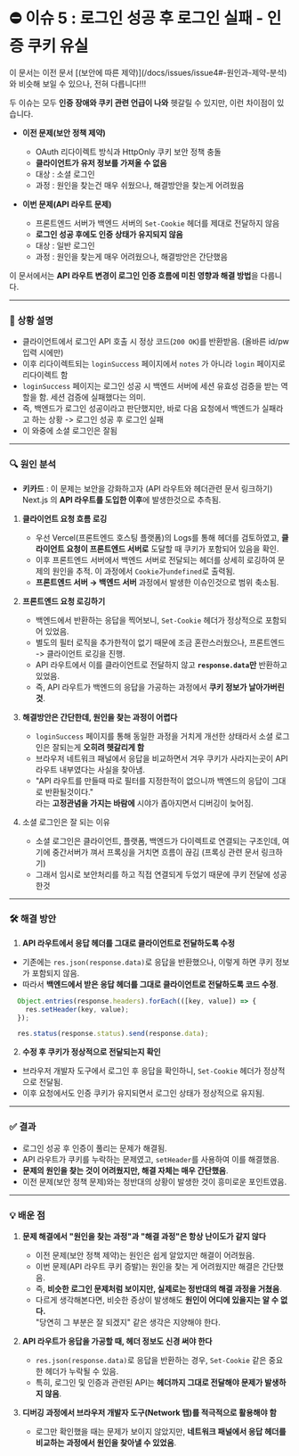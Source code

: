 
# ⛔ 이슈 5 : 로그인 성공 후 로그인 실패 - 인증 쿠키 유실

<Callout emoji="⚠️">
  이 문서는 이전 문서 [(보안에 따른 제약)](/docs/issues/issue4#-원인과-제약-분석) 와 비슷해 보일 수 있으나, 전혀 다릅니다!!!
</Callout>

두 이슈는 모두 **인증 장애와 쿠키 관련 언급이 나와** 헷갈릴 수 있지만, 이런 차이점이 있습니다.

- **이전 문제(보안 정책 제약)**
    - OAuth 리다이렉트 방식과 HttpOnly 쿠키 보안 정책 충돌
    - **클라이언트가 유저 정보를 가져올 수 없음**
    - 대상 : 소셜 로그인
    - 과정 : 원인을 찾는건 매우 쉬웠으나, 해결방안을 찾는게 어려웠음

- **이번 문제(API 라우트 문제)**
    - 프론트엔드 서버가 백엔드 서버의 `Set-Cookie` 헤더를 제대로 전달하지 않음
    - **로그인 성공 후에도 인증 상태가 유지되지 않음**
    - 대상 : 일반 로그인
    - 과정 : 원인을 찾는게 매우 어려웠으나, 해결방안은 간단했음

이 문서에서는 **API 라우트 변경이 로그인 인증 흐름에 미친 영향과 해결 방법**을 다룹니다.

---



### 📝 **상황 설명**

- 클라이언트에서 로그인 API 호출 시 정상 코드(`200 OK`)를 반환받음. (올바른 id/pw 입력 시에만)
- 이후 리다이렉트되는 `loginSuccess` 페이지에서 `notes` 가 아니라 `login` 페이지로 리다이렉트 함
- `loginSuccess` 페이지는 로그인 성공 시 백엔드 서버에 세션 유효성 검증을 받는 역할을 함. 세션 검증에 실패했다는 의미.
- 즉, 백엔드가 로그인 성공이라고 판단했지만, 바로 다음 요청에서 백엔드가 실패라고 하는 상황 -> 로그인 성공 후 로그인 실패
- <span className="text-red-500 font-bold text-lg ml-1 mr-3">이 와중에 소셜 로그인은 잘됨</span>

---

### 🔍 **원인 분석**


- **키카드** : 이 문제는 보안을 강화하고자 (API 라우트와 헤더관련 문서 링크하기) Next.js 의 **API 라우트를 도입한 이후**에 발생한것으로 추측됨.

1. **클라이언트 요청 흐름 로깅**
      - 우선 Vercel(프론트엔드 호스팅 플랫폼)의 Logs를 통해 헤더를 검토하였고, **클라이언트 요청이 프론트엔드 서버로** 도달할 때 쿠키가 포함되어 있음을 확인.
      - 이후 프론트엔드 서버에서 백엔드 서버로 전달되는 헤더를 상세히 로깅하여 문제의 원인을 추적. 이 과정에서 `Cookie`가`undefined`로 출력됨.
      - **프론트엔드 서버 → 백엔드 서버** 과정에서 발생한 이슈인것으로 범위 축소됨.

2. **프론트엔드 요청 로깅하기**
    - 백엔드에서 반환하는 응답을 찍어보니, `Set-Cookie` 헤더가 정상적으로 포함되어 있었음.
    - 별도의 필터 로직을 추가한적이 없기 때문에  조금 혼란스러웠으나, 프론트엔드 -> 클라이언트 로깅을 진행.
    - API 라우트에서 이를 클라이언트로 전달하지 않고 **`response.data`만** 반환하고 있었음.
    - 즉, API 라우트가 백엔드의 응답을 가공하는 과정에서 **쿠키 정보가 날아가버린 것**.

3. **해결방안은 간단한데, 원인을 찾는 과정이 어렵다**
    - `loginSuccess` 페이지를 통해 동일한 과정을 거치게 개선한 상태라서 소셜 로그인은 잘되는게 **오히려 헷갈리게 함**
    - 브라우저 네트워크 패널에서 응답을 비교하면서 겨우 쿠키가 사라지는곳이 API 라우트 내부였다는 사실을 찾아냄.
    - "API 라우트를 만들때 따로 필터를 지정한적이 없으니까 백엔드의 응답이 그대로 반환될것이다." <br/> 라는 **고정관념을 가지는 바람에** 시야가 좁아지면서 디버깅이 늦어짐.

4. 소셜 로그인은 잘 되는 이유
    - 소셜 로그인은 클라이언트, 플랫폼, 백엔드가 다이렉트로 연결되는 구조인데, 여기에 중간서버가 껴서 프록싱을 거치면 흐름이 끊김 (프록싱 관련 문서 링크하기)
    - 그래서 임시로 보안처리를 하고 직접 연결되게 두었기 때문에 쿠키 전달에 성공한것

---

### 🛠️ **해결 방안**

1. **API 라우트에서 응답 헤더를 그대로 클라이언트로 전달하도록 수정**
- 기존에는 `res.json(response.data)`로 응답을 반환했으나, 이렇게 하면 쿠키 정보가 포함되지 않음.
- 따라서 **백엔드에서 받은 응답 헤더를 그대로 클라이언트로 전달하도록 코드 수정**.

```jsx filename="[...path].js" {2} copy
  Object.entries(response.headers).forEach(([key, value]) => {
    res.setHeader(key, value);
  });

  res.status(response.status).send(response.data);
```

2. **수정 후 쿠키가 정상적으로 전달되는지 확인**
- 브라우저 개발자 도구에서 로그인 후 응답을 확인하니, `Set-Cookie` 헤더가 정상적으로 전달됨.
- 이후 요청에서도 인증 쿠키가 유지되면서 로그인 상태가 정상적으로 유지됨.

---

### ✅ **결과**

- 로그인 성공 후 인증이 풀리는 문제가 해결됨.
- API 라우트가 쿠키를 누락하는 문제였고, `setHeader`를 사용하여 이를 해결했음.
- **문제의 원인을 찾는 것이 어려웠지만, 해결 자체는 매우 간단했음**.
- 이전 문제(보안 정책 문제)와는 정반대의 상황이 발생한 것이 흥미로운 포인트였음.

---

### 💡 **배운 점**

1. **문제 해결에서 "원인을 찾는 과정"과 "해결 과정"은 항상 난이도가 같지 않다**
    - 이전 문제(보안 정책 제약)는 원인은 쉽게 알았지만 해결이 어려웠음.
    - 이번 문제(API 라우트 쿠키 증발)는 원인을 찾는 게 어려웠지만 해결은 간단했음.
    - 즉, **비슷한 로그인 문제처럼 보이지만, 실제로는 정반대의 해결 과정을 거쳤음**.
    - 다르게 생각해본다면, 비슷한 증상이 발생해도 **원인이 어디에 있을지는 알 수 없다.**<br/> "당연히 그 부분은 잘 되겠지" 같은 생각은 지양해야 한다.

2. **API 라우트가 응답을 가공할 때, 헤더 정보도 신경 써야 한다**
    - `res.json(response.data)`로 응답을 반환하는 경우, `Set-Cookie` 같은 중요한 헤더가 누락될 수 있음.
    - 특히, 로그인 및 인증과 관련된 API는 **헤더까지 그대로 전달해야 문제가 발생하지 않음**.

3. **디버깅 과정에서 브라우저 개발자 도구(Network 탭)를 적극적으로 활용해야 함**
    - 로그만 확인했을 때는 문제가 보이지 않았지만,
    **네트워크 패널에서 응답 헤더를 비교하는 과정에서 원인을 찾아낼 수 있었음**.